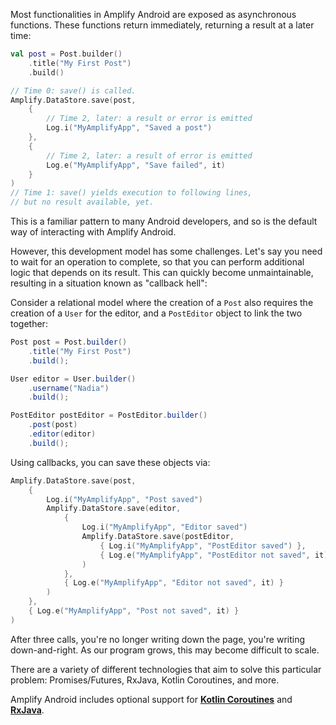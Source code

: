Most functionalities in Amplify Android are exposed as asynchronous functions. These functions return immediately, returning a result at a later time:

```kotlin
val post = Post.builder()
    .title("My First Post")
    .build()

// Time 0: save() is called.
Amplify.DataStore.save(post,
    {
        // Time 2, later: a result or error is emitted
        Log.i("MyAmplifyApp", "Saved a post")
    },
    {
        // Time 2, later: a result of error is emitted
        Log.e("MyAmplifyApp", "Save failed", it)
    }
)
// Time 1: save() yields execution to following lines,
// but no result available, yet.

```

This is a familiar pattern to many Android developers, and so is the default way of interacting with Amplify Android.

However, this development model has some challenges. Let's say you need to wait for an operation to complete, so that you can perform additional logic that depends on its result. This can quickly become unmaintainable, resulting in a situation known as "callback hell":

Consider a relational model where the creation of a `Post` also requires the creation of a `User` for the editor, and a `PostEditor` object to link the two together:

```java
Post post = Post.builder()
    .title("My First Post")
    .build();

User editor = User.builder()
    .username("Nadia")
    .build();

PostEditor postEditor = PostEditor.builder()
    .post(post)
    .editor(editor)
    .build();
```

Using callbacks, you can save these objects via:

```kotlin
Amplify.DataStore.save(post,
    {
        Log.i("MyAmplifyApp", "Post saved")
        Amplify.DataStore.save(editor,
            {
                Log.i("MyAmplifyApp", "Editor saved")
                Amplify.DataStore.save(postEditor,
                    { Log.i("MyAmplifyApp", "PostEditor saved") },
                    { Log.e("MyAmplifyApp", "PostEditor not saved", it) }
                )
            },
            { Log.e("MyAmplifyApp", "Editor not saved", it) }
        )
    },
    { Log.e("MyAmplifyApp", "Post not saved", it) }
)
```

After three calls, you're no longer writing down the page, you're writing down-and-right. As our program grows, this may become difficult to scale.

There are a variety of different technologies that aim to solve this particular problem: Promises/Futures, RxJava, Kotlin Coroutines, and more.

Amplify Android includes optional support for **[Kotlin Coroutines](/lib-v1/project-setup/coroutines)** and **[RxJava](/lib-v1/project-setup/rxjava)**.
